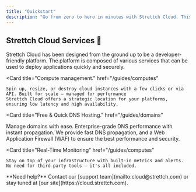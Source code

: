 ```yaml
---
title: "Quickstart"
description: "Go from zero to hero in minutes with Strettch Cloud. This guide will help you get started with Strettch Cloud and understand the power of our platform."
---
```


## Strettch Cloud Services 🚀
Strettch Cloud has been designed from the ground up to be a developer-friendly platform. The platform is composed of various services that can be used to deploy applications quickly and securely.


<Card
    title="Compute management."
    href="/guides/computes"
>
    Spin up, resize, or destroy cloud instances with a few clicks or via API. Built for scale — managed for performance 
    Strettch Cloud offers a strategic location for your platforms, ensuring low latency and high availability. 
</Card>

<Card
    title="Free & Quick DNS Hosting."
    href="/guides/domains"
>
   Manage domains with ease. Enterprise-grade DNS performance with instant propagation.
    We provide fast DNS propagation, and a Web Application Firewall (WAF) to ensure the best performance and security.
</Card>

<Card
    title="Real-Time Monitoring"
    href="/guides/computes"
>
    Stay on top of your infrastructure with built-in metrics and alerts. No need for third-party tools — it's all included.
</Card>


<SnippetBegin/>


<Note>
  **Need help?** Contact our [support team](mailto:cloud@strettch.com) or stay tuned at [our site](https://cloud.strettch.com).
</Note>
